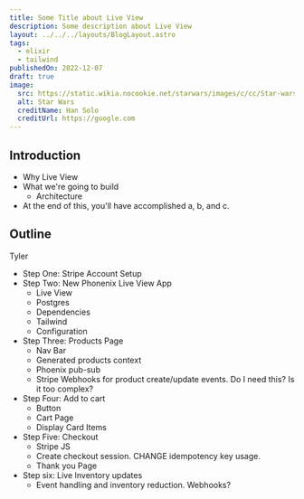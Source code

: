 ```yaml
---
title: Some Title about Live View
description: Some description about Live View
layout: ../../../layouts/BlogLayout.astro
tags:
  - elixir
  - tailwind
publishedOn: 2022-12-07
draft: true
image:
  src: https://static.wikia.nocookie.net/starwars/images/c/cc/Star-wars-logo-new-tall.jpg/revision/latest?cb=20190313021755
  alt: Star Wars
  creditName: Han Solo
  creditUrl: https://google.com
---
```


## Introduction
- Why Live View
- What we're going to build
  - Architecture
- At the end of this, you'll have accomplished a, b, and c.

## Outline

Tyler
- Step One: Stripe Account Setup
- Step Two: New Phonenix Live View App
  - Live View
  - Postgres
  - Dependencies
  - Tailwind
  - Configuration
- Step Three: Products Page
  - Nav Bar
  - Generated products context
  - Phoenix pub-sub
  - Stripe Webhooks for product create/update events. Do I need this? Is it too complex?
- Step Four: Add to cart
  - Button 
  - Cart Page
  - Display Card Items
- Step Five: Checkout
  - Stripe JS
  - Create checkout session. CHANGE idempotency key usage.
  - Thank you Page
- Step six: Live Inventory updates
  - Event handling and inventory reduction. Webhooks?